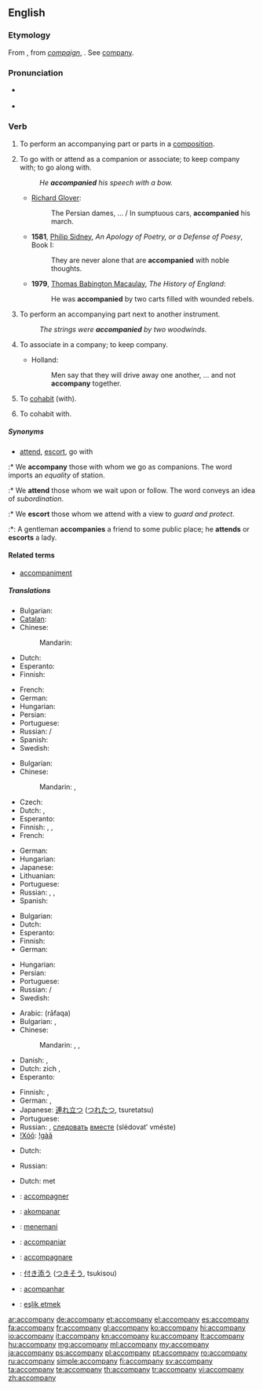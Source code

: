 ==English==

===Etymology===
From {{etyl|fro}} {{term|acompaignier||to associate with}}, from ''[[compaign]]'', {{term|compain||companion}}. See [[company]].

===Pronunciation===
* {{a|RP}} {{IPA|/əˈkʌm.pə.ni/}}
* {{audio|en-us-accompany.ogg|Audio (US)}}

===Verb===
{{en-verb|accompan|i|ed}}

# {{intransitive|music}} To perform an accompanying part or parts in a [[composition]].
# {{transitive}} To go with or attend as a companion or associate; to keep company with; to go along with.
#: ''He '''accompanied''' his speech with a bow.''
#* {{rfdate}}  [[w:Richard Glover (poet)|Richard Glover]]:
#*: The Persian dames, … / In sumptuous cars, '''accompanied''' his march.
#* '''1581''', [[w:Philip Sidney|Philip Sidney]], ''An Apology of Poetry, or a Defense of Poesy'', Book I:
#*: They are never alone that are '''accompanied''' with noble thoughts.
#* '''1979''', [[w:Thomas Babington Macaulay|Thomas Babington Macaulay]], ''The History of England'':
#*: He was '''accompanied''' by two carts filled with wounded rebels.
# {{transitive|music}} To perform an accompanying part next to another instrument.
#: ''The strings were '''accompanied''' by two woodwinds.''
# {{intransitive|obsolete}} To associate in a company; to keep company.
#* {{rfdate}} Holland:
#*: Men say that they will drive away one another, … and not '''accompany''' together.
# {{intransitive|obsolete}} To [[cohabit]] (with).
# {{transitive|obsolete}} To cohabit with.
{{rfex|the obsolete cases}}

=====Synonyms=====
* {{sense|go with}} [[attend]], [[escort]], go with
:* We '''accompany''' those with whom we go as companions. The word imports an ''equality'' of station.
:* We '''attend''' those whom we wait upon or follow. The word conveys an idea of ''subordination''.
:* We '''escort''' those whom we attend with a view to ''guard and protect''.
:*: A gentleman '''accompanies''' a friend to some public place; he '''attends''' or '''escorts''' a lady.

====Related terms====
* [[accompaniment]]

=====Translations=====
{{trans-top|to perform an accompanying part or parts in a composition}}
* Bulgarian: {{t|bg|съпровождам}}
* [[Catalan]]: {{t+|ca|acompanyar}}
* Chinese:
*: Mandarin: {{t|zh|伴奏|tr=bànzòu|sc=Hani}}
* Dutch: {{t+|nl|begeleiden}}
* Esperanto: {{t|eo|akompani}}
* Finnish: {{t|fi|säestää}}
{{trans-mid}}
* French: {{t|fr|accompagner}}
* German: {{t+|de|begleiten}}
* Hungarian: {{t+|hu|kísér}}
* Persian: {{t|fa|همراهی کردن|sc=fa-Arab}}
* Portuguese: {{t|pt|acompanhar}}
* Russian: {{t|ru|аккомпанировать|tr=akkompanírovat'|sc=Cyrl}} {{impf}}/{{pf.}}
* Spanish: {{t|es|acompañar}}
* Swedish: {{t+|sv|ackompanjera}}
{{trans-bottom}}

{{trans-top|to attend as a companion}}
* Bulgarian: {{t|bg|придружавам}}
* Chinese:
*: Mandarin: {{t|zh|陪伴|tr=péibàn|sc=Hani}}, {{t|zh|陪同|tr=péitóng|sc=Hani}}
* Czech: {{t-|cs|doprovodit}}
* Dutch: {{t+|nl|vergezellen}}, {{t+|nl|begeleiden}}
* Esperanto: {{t|eo|akompani}}
* Finnish: {{t|fi|olla seurana}}, {{t+|fi|olla}} {{t+|fi|jonkun}} {{t+|fi|kanssa}}, {{t+|fi|olla}} {{t+|fi|jonkun}} {{t+|fi|seuralainen|alt=seuralaisena}}
* French: {{t|fr|accompagner}}
{{trans-mid}}
* German: {{t+|de|begleiten}}
* Hungarian: {{t+|hu|kísér}}
* Japanese: {{t|ja|付き合う|tr=つきあう, tsukiau|sc=Jpan}}
* Lithuanian: {{t+|lt|lydėti|xs=Lithuanian}}
* Portuguese: {{t|pt|acompanhar}}
* Russian: {{t+|ru|сопутствовать|tr=sopútstvovat'}} {{impf}}, {{t+|ru|сопровождать|tr=soprovoždát'}} {{impf}}, {{t|ru|сопроводить|tr=soprovodít'|sc=Cyrl}} {{pf.}}
* Spanish: {{t|es|acompañar}}
{{trans-bottom}}

{{trans-top|to perform an accompanying part next to another instrument}}
* Bulgarian: {{t|bg|съпровождам}}
* Dutch: {{t+|nl|begeleiden}}
* Esperanto: {{t|eo|akompani}}
* Finnish: {{t|fi|säestää}}
* German: {{t+|de|begleiten}}
{{trans-mid}}
* Hungarian: {{t+|hu|kísér}}
* Persian: {{t|fa|همنوازی کردن|sc=fa-Arab}}
* Portuguese: {{t|pt|acompanhar}}
* Russian: {{t+|ru|аккомпанировать|tr=akkompanírovat'}} {{impf}}/{{pf.}}
* Swedish: {{t+|sv|ackompanjera}}
{{trans-bottom}}

{{trans-top|to keep company}}
* Arabic: {{Arab|[[رافق]]}} (rāfaqa)
* Bulgarian: {{t|bg|придружавам}},  {{t|bg|съпровождам|tr=sǎprovoždam}}
* Chinese:
*: Mandarin: {{qualifier|formal}} {{t|cmn|陪同|tr=péitóng|sc=Hani}}, {{t|cmn|陪伴|tr=péibàn|sc=Hani}}, {{qualifier|informal}} {{t-|cmn|陪|tr=péi|sc=Hani}}
* Danish: {{t|da|ledsage}},  {{t|da|gelejde}}
* Dutch: zich {{t|nl|samensluiten}}, {{t-|nl|samenwerken}}
* Esperanto: {{t|eo|kunesti}}
{{trans-mid}}
* Finnish: {{t-|fi|pitää seuraa}}, {{t|fi|olla seurana}}
* German: {{t+|de|begleiten}},  {{t-|de|geleiten}}
* Japanese: [[連れ立つ]] ([[つれたつ]], tsuretatsu)
* Portuguese: {{t|pt|fazer companhia}}
* Russian: {{t+|ru|сопровождать|tr=soprovoždátʹ}} {{impf}}, [[следовать]] [[вместе]] (slédovatʹ vméste) {{impf}}
* [[!Xóõ]]: [[!gàã]]
{{trans-bottom}}

{{trans-top|obsolete: to cohabit}}
* Dutch: {{t|nl|samenwonen}}
{{trans-mid}}
* Russian: {{t-|ru|сожительствовать|tr=sožítel'stvovatʹ}} {{impf}}
{{trans-bottom}}

{{trans-top|obsolete: to cohabit with}}
* Dutch: {{t|nl|samenwonen}} met
{{trans-mid}}
{{trans-bottom}}

{{checktrans-top}}
* {{ttbc|fr}}: [[accompagner]]
* {{ttbc|io}}: [[akompanar]]
* {{ttbc|id}}: [[teman|menemani]]
* {{ttbc|ia}}: [[accompaniar]]
* {{ttbc|it}}: [[accompagnare]]
{{trans-mid}}
* {{ttbc|ja}}: [[付き添う]] ([[つきそう]], tsukisou)
* {{ttbc|pt}}: [[acompanhar]]
* {{ttbc|tr}}: [[eşlik etmek]]
{{trans-bottom}}

[[ar:accompany]]
[[de:accompany]]
[[et:accompany]]
[[el:accompany]]
[[es:accompany]]
[[fa:accompany]]
[[fr:accompany]]
[[gl:accompany]]
[[ko:accompany]]
[[hi:accompany]]
[[io:accompany]]
[[it:accompany]]
[[kn:accompany]]
[[ku:accompany]]
[[lt:accompany]]
[[hu:accompany]]
[[mg:accompany]]
[[ml:accompany]]
[[my:accompany]]
[[ja:accompany]]
[[ps:accompany]]
[[pl:accompany]]
[[pt:accompany]]
[[ro:accompany]]
[[ru:accompany]]
[[simple:accompany]]
[[fi:accompany]]
[[sv:accompany]]
[[ta:accompany]]
[[te:accompany]]
[[th:accompany]]
[[tr:accompany]]
[[vi:accompany]]
[[zh:accompany]]